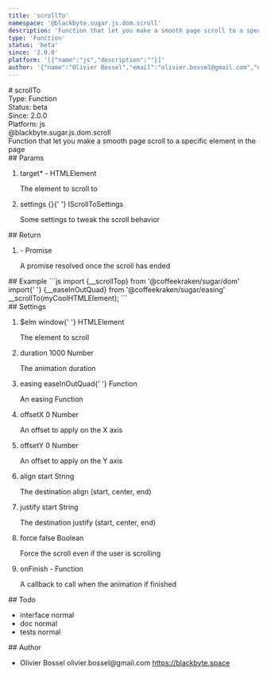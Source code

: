 ```yaml
---
title: 'scrollTo'
namespace: '@blackbyte.sugar.js.dom.scroll'
description: 'Function that let you make a smooth page scroll to a specific element in the page'
type: 'Function'
status: 'beta'
since: '2.0.0'
platform: '[{"name":"js","description":""}]'
author: '{"name":"Olivier Bossel","email":"olivier.bossel@gmail.com","url":"https://blackbyte.space"}'
---
```


<div class="docmap-mdx">
  # scrollTo
  <div class="_metas">
    <div class="_type">
      <span class="_type-label">Type:</span>
      <span class="_type-value">Function</span>
    </div>
    <div class="_status">
      <span class="_status-label">Status:</span>
      <span class="_status-value -beta">beta</span>
    </div>
    <div class="_since">
      <span class="_since-label">Since:</span>
      <span class="_since-value">2.0.0</span>
    </div>
    <div class="_platform">
      <span class="_platform-label">Platform:</span>
      <span class="_platform-value -js">js</span>
    </div>
  </div>
  <div class="_namespace">@blackbyte.sugar.js.dom.scroll</div>
  <div class="_description typo-lead typo-format">
    Function that let you make a smooth page scroll to a specific element in the
    page
  </div>
  <div class="_params">
    ## Params
    <ol class="_list">
      <li class="_item">
        <span class="_name">
          target<span class="_required">*</span>
        </span>
        <span class="_default">-</span> <span class="_type">HTMLElement</span>
        <p class="_description">The element to scroll to</p>
      </li>
      <li class="_item">
        <span class="_name">settings</span>
        <span class="_default">&lcub;&rcub;</span>{' '}
        <span class="_type">IScrollToSettings</span>
        <p class="_description">Some settings to tweak the scroll behavior</p>
      </li>
    </ol>
  </div>
  <div class="_return">
    ## Return
    <ol class="_list">
      <li class="_item">
        <span class="_default">-</span>
        <span class="_type">Promise</span>
        <p class="_description">A promise resolved once the scroll has ended</p>
      </li>
    </ol>
  </div>
  <div class="_examples">
    ## Example ```js import {__scrollTop} from '@coffeekraken/sugar/dom' import{' '}
    {__easeInOutQuad} from '@coffeekraken/sugar/easing'
    __scrollTo(myCoolHTMLElement); ```
  </div>
  <div class="_settings">
    ## Settings
    <ol class="_list">
      <li class="_item">
        <span class="_name">$elm</span>
        <span class="_default">window</span>{' '}
        <span class="_type">HTMLElement</span>
        <p class="_description">The element to scroll</p>
      </li>
      <li class="_item">
        <span class="_name">duration</span>
        <span class="_default">1000</span> <span class="_type">Number</span>
        <p class="_description">The animation duration</p>
      </li>
      <li class="_item">
        <span class="_name">easing</span>
        <span class="_default">easeInOutQuad</span>{' '}
        <span class="_type">Function</span>
        <p class="_description">An easing Function</p>
      </li>
      <li class="_item">
        <span class="_name">offsetX</span>
        <span class="_default">0</span> <span class="_type">Number</span>
        <p class="_description">An offset to apply on the X axis</p>
      </li>
      <li class="_item">
        <span class="_name">offsetY</span>
        <span class="_default">0</span> <span class="_type">Number</span>
        <p class="_description">An offset to apply on the Y axis</p>
      </li>
      <li class="_item">
        <span class="_name">align</span>
        <span class="_default">start</span> <span class="_type">String</span>
        <p class="_description">The destination align (start, center, end)</p>
      </li>
      <li class="_item">
        <span class="_name">justify</span>
        <span class="_default">start</span> <span class="_type">String</span>
        <p class="_description">The destination justify (start, center, end)</p>
      </li>
      <li class="_item">
        <span class="_name">force</span>
        <span class="_default">false</span> <span class="_type">Boolean</span>
        <p class="_description">
          Force the scroll even if the user is scrolling
        </p>
      </li>
      <li class="_item">
        <span class="_name">onFinish</span>
        <span class="_default">-</span> <span class="_type">Function</span>
        <p class="_description">
          A callback to call when the animation if finished
        </p>
      </li>
    </ol>
  </div>
  <div class="_todo">
    ## Todo
    <ul class="_list">
      <li class="_item">
        <span class="_description">interface</span>
        <span class="_priority -normal">normal</span>
      </li>
      <li class="_item">
        <span class="_description">doc</span>
        <span class="_priority -normal">normal</span>
      </li>
      <li class="_item">
        <span class="_description">tests</span>
        <span class="_priority -normal">normal</span>
      </li>
    </ul>
  </div>
  <div class="_author">
    ## Author
    <ul class="_list">
      <li class="_item">
        <span class="_name">Olivier Bossel</span>
        <span class="_email">olivier.bossel@gmail.com</span>
        <a href="https://blackbyte.space" target="_blank" class="_url">
          https://blackbyte.space
        </a>
      </li>
    </ul>
  </div>
</div>

